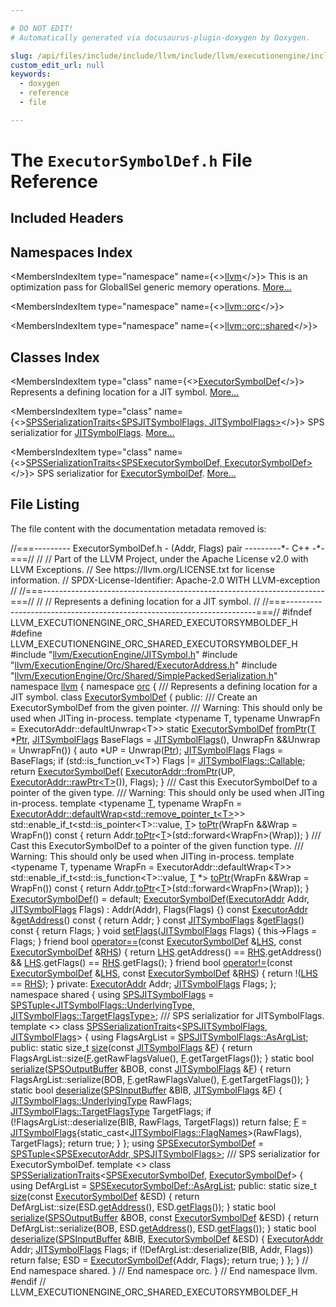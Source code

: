 ```yaml
---

# DO NOT EDIT!
# Automatically generated via docusaurus-plugin-doxygen by Doxygen.

slug: /api/files/include/include/llvm/include/llvm/executionengine/include/llvm/executionengine/orc/include/llvm/executionengine/orc/shared/executorsymboldef-h
custom_edit_url: null
keywords:
  - doxygen
  - reference
  - file

---
```





# The `ExecutorSymbolDef.h` File Reference

<DoxygenPage pluginConfig={pluginConfig}>



## Included Headers

<IncludesList>
<IncludesListItem
  filePath="llvm/ExecutionEngine/JITSymbol.h"
  permalink="/docs/api/files/include/include/llvm/include/llvm/executionengine/jitsymbol-h"
  isLocal="true" />
<IncludesListItem
  filePath="llvm/ExecutionEngine/Orc/Shared/ExecutorAddress.h"
  permalink="/docs/api/files/include/include/llvm/include/llvm/executionengine/include/llvm/executionengine/orc/include/llvm/executionengine/orc/shared/executoraddress-h"
  isLocal="true" />
<IncludesListItem
  filePath="llvm/ExecutionEngine/Orc/Shared/SimplePackedSerialization.h"
  permalink="/docs/api/files/include/include/llvm/include/llvm/executionengine/include/llvm/executionengine/orc/include/llvm/executionengine/orc/shared/simplepackedserialization-h"
  isLocal="true" />
</IncludesList>

## Namespaces Index

<MembersIndex>

<MembersIndexItem
  type="namespace"
  name={<><a href="/docs/api/namespaces/llvm">llvm</a></>}>
This is an optimization pass for GlobalISel generic memory operations. <a href="/docs/api/namespaces/llvm/#details">More...</a>
</MembersIndexItem>

<MembersIndexItem
  type="namespace"
  name={<><a href="/docs/api/namespaces/llvm/orc">llvm::orc</a></>}>
</MembersIndexItem>

<MembersIndexItem
  type="namespace"
  name={<><a href="/docs/api/namespaces/llvm/orc/shared">llvm::orc::shared</a></>}>
</MembersIndexItem>

</MembersIndex>

## Classes Index

<MembersIndex>

<MembersIndexItem
  type="class"
  name={<><a href="/docs/api/classes/llvm/orc/executorsymboldef">ExecutorSymbolDef</a></>}>
Represents a defining location for a JIT symbol. <a href="/docs/api/classes/llvm/orc/executorsymboldef/#details">More...</a>
</MembersIndexItem>

<MembersIndexItem
  type="class"
  name={<><a href="/docs/api/classes/llvm/orc/shared/spsserializationtraits-0da1f70d1d92c2b66afc8dda54004bbc">SPSSerializationTraits&lt;SPSJITSymbolFlags, JITSymbolFlags&gt;</a></>}>
SPS serializatior for <a href="/docs/api/classes/llvm/jitsymbolflags">JITSymbolFlags</a>. <a href="/docs/api/classes/llvm/orc/shared/spsserializationtraits-0da1f70d1d92c2b66afc8dda54004bbc/#details">More...</a>
</MembersIndexItem>

<MembersIndexItem
  type="class"
  name={<><a href="/docs/api/classes/llvm/orc/shared/spsserializationtraits-e321987a18985455c442c402cefd370c">SPSSerializationTraits&lt;SPSExecutorSymbolDef, ExecutorSymbolDef&gt;</a></>}>
SPS serializatior for <a href="/docs/api/classes/llvm/orc/executorsymboldef">ExecutorSymbolDef</a>. <a href="/docs/api/classes/llvm/orc/shared/spsserializationtraits-e321987a18985455c442c402cefd370c/#details">More...</a>
</MembersIndexItem>

</MembersIndex>


## File Listing

The file content with the documentation metadata removed is:

<ProgramListing>

<Link id="l00001" /><CodeLine lineNumber="1"><Highlight kind="comment">//===--------- ExecutorSymbolDef.h - (Addr, Flags) pair ---------&#42;- C++ -&#42;-===//</Highlight><Highlight kind="normal"></Highlight></CodeLine>
<Link id="l00002" /><CodeLine lineNumber="2"><Highlight kind="normal"></Highlight><Highlight kind="comment">//</Highlight><Highlight kind="normal"></Highlight></CodeLine>
<Link id="l00003" /><CodeLine lineNumber="3"><Highlight kind="normal"></Highlight><Highlight kind="comment">// Part of the LLVM Project, under the Apache License v2.0 with LLVM Exceptions.</Highlight><Highlight kind="normal"></Highlight></CodeLine>
<Link id="l00004" /><CodeLine lineNumber="4"><Highlight kind="normal"></Highlight><Highlight kind="comment">// See https://llvm.org/LICENSE.txt for license information.</Highlight><Highlight kind="normal"></Highlight></CodeLine>
<Link id="l00005" /><CodeLine lineNumber="5"><Highlight kind="normal"></Highlight><Highlight kind="comment">// SPDX-License-Identifier: Apache-2.0 WITH LLVM-exception</Highlight><Highlight kind="normal"></Highlight></CodeLine>
<Link id="l00006" /><CodeLine lineNumber="6"><Highlight kind="normal"></Highlight><Highlight kind="comment">//</Highlight><Highlight kind="normal"></Highlight></CodeLine>
<Link id="l00007" /><CodeLine lineNumber="7"><Highlight kind="normal"></Highlight><Highlight kind="comment">//===----------------------------------------------------------------------===//</Highlight><Highlight kind="normal"></Highlight></CodeLine>
<Link id="l00008" /><CodeLine lineNumber="8"><Highlight kind="normal"></Highlight><Highlight kind="comment">//</Highlight><Highlight kind="normal"></Highlight></CodeLine>
<Link id="l00009" /><CodeLine lineNumber="9"><Highlight kind="normal"></Highlight><Highlight kind="comment">// Represents a defining location for a JIT symbol.</Highlight><Highlight kind="normal"></Highlight></CodeLine>
<Link id="l00010" /><CodeLine lineNumber="10"><Highlight kind="normal"></Highlight><Highlight kind="comment">//</Highlight><Highlight kind="normal"></Highlight></CodeLine>
<Link id="l00011" /><CodeLine lineNumber="11"><Highlight kind="normal"></Highlight><Highlight kind="comment">//===----------------------------------------------------------------------===//</Highlight><Highlight kind="normal"></Highlight></CodeLine>
<Link id="l00012" /><CodeLine lineNumber="12"><Highlight kind="normal"></Highlight></CodeLine>
<Link id="l00013" /><CodeLine lineNumber="13"><Highlight kind="normal"></Highlight><Highlight kind="preprocessor">#ifndef LLVM&#95;EXECUTIONENGINE&#95;ORC&#95;SHARED&#95;EXECUTORSYMBOLDEF&#95;H</Highlight><Highlight kind="normal"></Highlight></CodeLine>
<Link id="l00014" /><CodeLine lineNumber="14"><Highlight kind="normal"></Highlight><Highlight kind="preprocessor">#define LLVM&#95;EXECUTIONENGINE&#95;ORC&#95;SHARED&#95;EXECUTORSYMBOLDEF&#95;H</Highlight><Highlight kind="normal"></Highlight></CodeLine>
<Link id="l00015" /><CodeLine lineNumber="15"><Highlight kind="normal"></Highlight></CodeLine>
<Link id="l00016" /><CodeLine lineNumber="16"><Highlight kind="normal"></Highlight><Highlight kind="preprocessor">#include &quot;<a href="/docs/api/files/include/include/llvm/include/llvm/executionengine/jitsymbol-h">llvm/ExecutionEngine/JITSymbol.h</a>&quot;</Highlight><Highlight kind="normal"></Highlight></CodeLine>
<Link id="l00017" /><CodeLine lineNumber="17"><Highlight kind="normal"></Highlight><Highlight kind="preprocessor">#include &quot;<a href="/docs/api/files/include/include/llvm/include/llvm/executionengine/include/llvm/executionengine/orc/include/llvm/executionengine/orc/shared/executoraddress-h">llvm/ExecutionEngine/Orc/Shared/ExecutorAddress.h</a>&quot;</Highlight><Highlight kind="normal"></Highlight></CodeLine>
<Link id="l00018" /><CodeLine lineNumber="18"><Highlight kind="normal"></Highlight><Highlight kind="preprocessor">#include &quot;<a href="/docs/api/files/include/include/llvm/include/llvm/executionengine/include/llvm/executionengine/orc/include/llvm/executionengine/orc/shared/simplepackedserialization-h">llvm/ExecutionEngine/Orc/Shared/SimplePackedSerialization.h</a>&quot;</Highlight><Highlight kind="normal"></Highlight></CodeLine>
<Link id="l00019" /><CodeLine lineNumber="19"><Highlight kind="normal"></Highlight></CodeLine>
<Link id="l00020" /><CodeLine lineNumber="20"><Highlight kind="normal"></Highlight><Highlight kind="keyword">namespace </Highlight><Highlight kind="normal"><a href="/docs/api/namespaces/llvm">llvm</a> &#123;</Highlight></CodeLine>
<Link id="l00021" /><CodeLine lineNumber="21"><Highlight kind="normal"></Highlight><Highlight kind="keyword">namespace </Highlight><Highlight kind="normal"><a href="/docs/api/namespaces/llvm/orc">orc</a> &#123;</Highlight></CodeLine>
<Link id="l00022" /><CodeLine lineNumber="22"><Highlight kind="normal"></Highlight><Highlight kind="comment"></Highlight></CodeLine>
<Link id="l00023" /><CodeLine lineNumber="23"><Highlight kind="comment">/// Represents a defining location for a JIT symbol.</Highlight><Highlight kind="normal"></Highlight></CodeLine>
<Link id="l00024" /><CodeLine lineNumber="24" lineLink="/docs/api/classes/llvm/orc/executorsymboldef"><Highlight kind="normal"></Highlight><Highlight kind="keyword">class </Highlight><Highlight kind="normal"><a href="/docs/api/classes/llvm/orc/executorsymboldef/#a8d319565f4d469865bf57a1384e57235">ExecutorSymbolDef</a> &#123;</Highlight></CodeLine>
<Link id="l00025" /><CodeLine lineNumber="25"><Highlight kind="normal"></Highlight><Highlight kind="keyword">public</Highlight><Highlight kind="normal">:</Highlight><Highlight kind="comment"></Highlight></CodeLine>
<Link id="l00026" /><CodeLine lineNumber="26"><Highlight kind="comment">  /// Create an ExecutorSymbolDef from the given pointer.</Highlight></CodeLine>
<Link id="l00027" /><CodeLine lineNumber="27"><Highlight kind="comment">  /// Warning: This should only be used when JITing in-process.</Highlight><Highlight kind="normal"></Highlight></CodeLine>
<Link id="l00028" /><CodeLine lineNumber="28"><Highlight kind="normal">  </Highlight><Highlight kind="keyword">template</Highlight><Highlight kind="normal"> &lt;</Highlight><Highlight kind="keyword">typename</Highlight><Highlight kind="normal"> T, </Highlight><Highlight kind="keyword">typename</Highlight><Highlight kind="normal"> UnwrapFn = ExecutorAddr::defaultUnwrap&lt;T&gt;&gt;</Highlight></CodeLine>
<Link id="l00029" /><CodeLine lineNumber="29" lineLink="/docs/api/classes/llvm/orc/executorsymboldef/#a4027523e233ec73fad998066e26ffc71"><Highlight kind="normal">  </Highlight><Highlight kind="keyword">static</Highlight><Highlight kind="normal"> <a href="/docs/api/classes/llvm/orc/executorsymboldef/#a8d319565f4d469865bf57a1384e57235">ExecutorSymbolDef</a> <a href="/docs/api/classes/llvm/orc/executorsymboldef/#a4027523e233ec73fad998066e26ffc71">fromPtr</a>(<a href="/docs/api/files/lib/lib/target/lib/target/mips/mips16isellowering-cpp/#a0acb682b8260ab1c60b918599864e2e5">T</a> &#42;<a href="/docs/api/files/lib/lib/analysis/targetlibraryinfo-cpp/#aca185e6d0e9f423dbb24440206454872a11dbf501abf829b3ab7049c2d3a8a053">Ptr</a>,</Highlight></CodeLine>
<Link id="l00030" /><CodeLine lineNumber="30"><Highlight kind="normal">                                   <a href="/docs/api/classes/llvm/jitsymbolflags">JITSymbolFlags</a> BaseFlags = <a href="/docs/api/classes/llvm/jitsymbolflags">JITSymbolFlags</a>(),</Highlight></CodeLine>
<Link id="l00031" /><CodeLine lineNumber="31"><Highlight kind="normal">                                   UnwrapFn &amp;&amp;Unwrap = UnwrapFn()) &#123;</Highlight></CodeLine>
<Link id="l00032" /><CodeLine lineNumber="32"><Highlight kind="normal">    </Highlight><Highlight kind="keyword">auto</Highlight><Highlight kind="normal"> &#42;UP = Unwrap(<a href="/docs/api/files/lib/lib/analysis/targetlibraryinfo-cpp/#aca185e6d0e9f423dbb24440206454872a11dbf501abf829b3ab7049c2d3a8a053">Ptr</a>);</Highlight></CodeLine>
<Link id="l00033" /><CodeLine lineNumber="33"><Highlight kind="normal">    <a href="/docs/api/classes/llvm/jitsymbolflags">JITSymbolFlags</a> Flags = BaseFlags;</Highlight></CodeLine>
<Link id="l00034" /><CodeLine lineNumber="34"><Highlight kind="normal">    </Highlight><Highlight kind="keywordflow">if</Highlight><Highlight kind="normal"> (std::is&#95;function&#95;v&lt;T&gt;)</Highlight></CodeLine>
<Link id="l00035" /><CodeLine lineNumber="35"><Highlight kind="normal">      Flags |= <a href="/docs/api/classes/llvm/jitsymbolflags/#ad509c6d010720c4f71aeac1fba93f8cba9287f0bdea578bb13149dee3a35f69d5">JITSymbolFlags::Callable</a>;</Highlight></CodeLine>
<Link id="l00036" /><CodeLine lineNumber="36"><Highlight kind="normal">    </Highlight><Highlight kind="keywordflow">return</Highlight><Highlight kind="normal"> <a href="/docs/api/classes/llvm/orc/executorsymboldef/#a8d319565f4d469865bf57a1384e57235">ExecutorSymbolDef</a>(</Highlight></CodeLine>
<Link id="l00037" /><CodeLine lineNumber="37"><Highlight kind="normal">        <a href="/docs/api/classes/llvm/orc/executoraddr/#a8adb0ae35f7e95c960c86cfe19bc7215">ExecutorAddr::fromPtr</a>(UP, <a href="/docs/api/classes/llvm/orc/executoraddr/#a08c5e1385c9dbeb93ed92f693ff6eb6c">ExecutorAddr::rawPtr&lt;T&gt;</a>()), Flags);</Highlight></CodeLine>
<Link id="l00038" /><CodeLine lineNumber="38"><Highlight kind="normal">  &#125;</Highlight></CodeLine>
<Link id="l00039" /><CodeLine lineNumber="39"><Highlight kind="normal"></Highlight><Highlight kind="comment"></Highlight></CodeLine>
<Link id="l00040" /><CodeLine lineNumber="40"><Highlight kind="comment">  /// Cast this ExecutorSymbolDef to a pointer of the given type.</Highlight></CodeLine>
<Link id="l00041" /><CodeLine lineNumber="41"><Highlight kind="comment">  /// Warning: This should only be used when JITing in-process.</Highlight><Highlight kind="normal"></Highlight></CodeLine>
<Link id="l00042" /><CodeLine lineNumber="42"><Highlight kind="normal">  </Highlight><Highlight kind="keyword">template</Highlight><Highlight kind="normal"> &lt;</Highlight><Highlight kind="keyword">typename</Highlight><Highlight kind="normal"> <a href="/docs/api/files/lib/lib/target/lib/target/mips/mips16isellowering-cpp/#a0acb682b8260ab1c60b918599864e2e5">T</a>, </Highlight><Highlight kind="keyword">typename</Highlight><Highlight kind="normal"> WrapFn =</Highlight></CodeLine>
<Link id="l00043" /><CodeLine lineNumber="43"><Highlight kind="normal">                            <a href="/docs/api/classes/llvm/orc/executoraddr/#a28b93ed546fe33e59ebe11a0d12e5de3">ExecutorAddr::defaultWrap&lt;std::remove&#95;pointer&#95;t&lt;T&gt;</a>&gt;&gt;</Highlight></CodeLine>
<Link id="l00044" /><CodeLine lineNumber="44"><Highlight kind="normal">  std::enable&#95;if&#95;t&lt;std::is&#95;pointer&lt;T&gt;::value, <a href="/docs/api/files/lib/lib/target/lib/target/mips/mips16isellowering-cpp/#a0acb682b8260ab1c60b918599864e2e5">T</a>&gt;</Highlight></CodeLine>
<Link id="l00045" /><CodeLine lineNumber="45" lineLink="/docs/api/classes/llvm/orc/executorsymboldef/#a39c0c4e92038941ee7821130b81776d5"><Highlight kind="normal">  <a href="/docs/api/classes/llvm/orc/executorsymboldef/#a39c0c4e92038941ee7821130b81776d5">toPtr</a>(WrapFn &amp;&amp;Wrap = WrapFn())</Highlight><Highlight kind="keyword"> const </Highlight><Highlight kind="normal">&#123;</Highlight></CodeLine>
<Link id="l00046" /><CodeLine lineNumber="46"><Highlight kind="normal">    </Highlight><Highlight kind="keywordflow">return</Highlight><Highlight kind="normal"> Addr.<a href="/docs/api/classes/llvm/orc/executoraddr/#af5df5d5fa49d180d3ca3de567f60de79">toPtr</a>&lt;<a href="/docs/api/files/lib/lib/target/lib/target/mips/mips16isellowering-cpp/#a0acb682b8260ab1c60b918599864e2e5">T</a>&gt;(std::forward&lt;WrapFn&gt;(Wrap));</Highlight></CodeLine>
<Link id="l00047" /><CodeLine lineNumber="47"><Highlight kind="normal">  &#125;</Highlight></CodeLine>
<Link id="l00048" /><CodeLine lineNumber="48"><Highlight kind="normal"></Highlight><Highlight kind="comment"></Highlight></CodeLine>
<Link id="l00049" /><CodeLine lineNumber="49"><Highlight kind="comment">  /// Cast this ExecutorSymbolDef to a pointer of the given function type.</Highlight></CodeLine>
<Link id="l00050" /><CodeLine lineNumber="50"><Highlight kind="comment">  /// Warning: This should only be used when JITing in-process.</Highlight><Highlight kind="normal"></Highlight></CodeLine>
<Link id="l00051" /><CodeLine lineNumber="51"><Highlight kind="normal">  </Highlight><Highlight kind="keyword">template</Highlight><Highlight kind="normal"> &lt;</Highlight><Highlight kind="keyword">typename</Highlight><Highlight kind="normal"> T, </Highlight><Highlight kind="keyword">typename</Highlight><Highlight kind="normal"> WrapFn = ExecutorAddr::defaultWrap&lt;T&gt;&gt;</Highlight></CodeLine>
<Link id="l00052" /><CodeLine lineNumber="52"><Highlight kind="normal">  std::enable&#95;if&#95;t&lt;std::is&#95;function&lt;T&gt;::value, <a href="/docs/api/files/lib/lib/target/lib/target/mips/mips16isellowering-cpp/#a0acb682b8260ab1c60b918599864e2e5">T</a> &#42;&gt;</Highlight></CodeLine>
<Link id="l00053" /><CodeLine lineNumber="53" lineLink="/docs/api/classes/llvm/orc/executorsymboldef/#afe353cb36461f2f4475fa41d3cbcdc9c"><Highlight kind="normal">  <a href="/docs/api/classes/llvm/orc/executorsymboldef/#afe353cb36461f2f4475fa41d3cbcdc9c">toPtr</a>(WrapFn &amp;&amp;Wrap = WrapFn())</Highlight><Highlight kind="keyword"> const </Highlight><Highlight kind="normal">&#123;</Highlight></CodeLine>
<Link id="l00054" /><CodeLine lineNumber="54"><Highlight kind="normal">    </Highlight><Highlight kind="keywordflow">return</Highlight><Highlight kind="normal"> Addr.<a href="/docs/api/classes/llvm/orc/executoraddr/#af5df5d5fa49d180d3ca3de567f60de79">toPtr</a>&lt;<a href="/docs/api/files/lib/lib/target/lib/target/mips/mips16isellowering-cpp/#a0acb682b8260ab1c60b918599864e2e5">T</a>&gt;(std::forward&lt;WrapFn&gt;(Wrap));</Highlight></CodeLine>
<Link id="l00055" /><CodeLine lineNumber="55"><Highlight kind="normal">  &#125;</Highlight></CodeLine>
<Link id="l00056" /><CodeLine lineNumber="56"><Highlight kind="normal"></Highlight></CodeLine>
<Link id="l00057" /><CodeLine lineNumber="57" lineLink="/docs/api/classes/llvm/orc/executorsymboldef/#a8d319565f4d469865bf57a1384e57235"><Highlight kind="normal">  <a href="/docs/api/classes/llvm/orc/executorsymboldef/#a8d319565f4d469865bf57a1384e57235">ExecutorSymbolDef</a>() = </Highlight><Highlight kind="keywordflow">default</Highlight><Highlight kind="normal">;</Highlight></CodeLine>
<Link id="l00058" /><CodeLine lineNumber="58" lineLink="/docs/api/classes/llvm/orc/executorsymboldef/#a5faaa48261fca6ca7b6723a8665d1783"><Highlight kind="normal">  <a href="/docs/api/classes/llvm/orc/executorsymboldef/#a5faaa48261fca6ca7b6723a8665d1783">ExecutorSymbolDef</a>(<a href="/docs/api/classes/llvm/orc/executoraddr">ExecutorAddr</a> Addr, <a href="/docs/api/classes/llvm/jitsymbolflags">JITSymbolFlags</a> Flags)</Highlight></CodeLine>
<Link id="l00059" /><CodeLine lineNumber="59"><Highlight kind="normal">    : Addr(Addr), Flags(Flags) &#123;&#125;</Highlight></CodeLine>
<Link id="l00060" /><CodeLine lineNumber="60"><Highlight kind="normal"></Highlight></CodeLine>
<Link id="l00061" /><CodeLine lineNumber="61" lineLink="/docs/api/classes/llvm/orc/executorsymboldef/#af37d28cfc286061fc4faddf19b517e99"><Highlight kind="normal">  </Highlight><Highlight kind="keyword">const</Highlight><Highlight kind="normal"> <a href="/docs/api/classes/llvm/orc/executoraddr">ExecutorAddr</a> &amp;<a href="/docs/api/classes/llvm/orc/executorsymboldef/#af37d28cfc286061fc4faddf19b517e99">getAddress</a>()</Highlight><Highlight kind="keyword"> const </Highlight><Highlight kind="normal">&#123; </Highlight><Highlight kind="keywordflow">return</Highlight><Highlight kind="normal"> Addr; &#125;</Highlight></CodeLine>
<Link id="l00062" /><CodeLine lineNumber="62"><Highlight kind="normal"></Highlight></CodeLine>
<Link id="l00063" /><CodeLine lineNumber="63" lineLink="/docs/api/classes/llvm/orc/executorsymboldef/#ad8fb83276d38c4f5d825aae80e8a76e8"><Highlight kind="normal">  </Highlight><Highlight kind="keyword">const</Highlight><Highlight kind="normal"> <a href="/docs/api/classes/llvm/jitsymbolflags">JITSymbolFlags</a> &amp;<a href="/docs/api/classes/llvm/orc/executorsymboldef/#ad8fb83276d38c4f5d825aae80e8a76e8">getFlags</a>()</Highlight><Highlight kind="keyword"> const </Highlight><Highlight kind="normal">&#123; </Highlight><Highlight kind="keywordflow">return</Highlight><Highlight kind="normal"> Flags; &#125;</Highlight></CodeLine>
<Link id="l00064" /><CodeLine lineNumber="64"><Highlight kind="normal"></Highlight></CodeLine>
<Link id="l00065" /><CodeLine lineNumber="65" lineLink="/docs/api/classes/llvm/orc/executorsymboldef/#a0ff440f2e311ac4bbec9bf0be11dad50"><Highlight kind="normal">  </Highlight><Highlight kind="keywordtype">void</Highlight><Highlight kind="normal"> <a href="/docs/api/classes/llvm/orc/executorsymboldef/#a0ff440f2e311ac4bbec9bf0be11dad50">setFlags</a>(<a href="/docs/api/classes/llvm/jitsymbolflags">JITSymbolFlags</a> Flags) &#123; this-&gt;Flags = Flags; &#125;</Highlight></CodeLine>
<Link id="l00066" /><CodeLine lineNumber="66"><Highlight kind="normal"></Highlight></CodeLine>
<Link id="l00067" /><CodeLine lineNumber="67" lineLink="/docs/api/classes/llvm/orc/executorsymboldef/#a15111e09fbfcac9f7256a1360bee4bbd"><Highlight kind="normal">  </Highlight><Highlight kind="keyword">friend</Highlight><Highlight kind="normal"> </Highlight><Highlight kind="keywordtype">bool</Highlight><Highlight kind="normal"> <a href="/docs/api/classes/llvm/orc/executorsymboldef/#a15111e09fbfcac9f7256a1360bee4bbd">operator==</a>(</Highlight><Highlight kind="keyword">const</Highlight><Highlight kind="normal"> <a href="/docs/api/classes/llvm/orc/executorsymboldef/#a8d319565f4d469865bf57a1384e57235">ExecutorSymbolDef</a> &amp;<a href="/docs/api/files/lib/lib/target/lib/target/x86/x86partialreduction-cpp/#a9e1483f7215664a2315c53c3558d9a8d">LHS</a>,</Highlight></CodeLine>
<Link id="l00068" /><CodeLine lineNumber="68"><Highlight kind="normal">                         </Highlight><Highlight kind="keyword">const</Highlight><Highlight kind="normal"> <a href="/docs/api/classes/llvm/orc/executorsymboldef/#a8d319565f4d469865bf57a1384e57235">ExecutorSymbolDef</a> &amp;<a href="/docs/api/files/lib/lib/target/lib/target/x86/x86partialreduction-cpp/#a87b8bfbbe9d8f7146d7f20a5fb42efd0">RHS</a>) &#123;</Highlight></CodeLine>
<Link id="l00069" /><CodeLine lineNumber="69"><Highlight kind="normal">    </Highlight><Highlight kind="keywordflow">return</Highlight><Highlight kind="normal"> <a href="/docs/api/files/lib/lib/target/lib/target/x86/x86partialreduction-cpp/#a9e1483f7215664a2315c53c3558d9a8d">LHS</a>.getAddress() == <a href="/docs/api/files/lib/lib/target/lib/target/x86/x86partialreduction-cpp/#a87b8bfbbe9d8f7146d7f20a5fb42efd0">RHS</a>.getAddress() &amp;&amp;</Highlight></CodeLine>
<Link id="l00070" /><CodeLine lineNumber="70"><Highlight kind="normal">           <a href="/docs/api/files/lib/lib/target/lib/target/x86/x86partialreduction-cpp/#a9e1483f7215664a2315c53c3558d9a8d">LHS</a>.getFlags() == <a href="/docs/api/files/lib/lib/target/lib/target/x86/x86partialreduction-cpp/#a87b8bfbbe9d8f7146d7f20a5fb42efd0">RHS</a>.getFlags();</Highlight></CodeLine>
<Link id="l00071" /><CodeLine lineNumber="71"><Highlight kind="normal">  &#125;</Highlight></CodeLine>
<Link id="l00072" /><CodeLine lineNumber="72"><Highlight kind="normal"></Highlight></CodeLine>
<Link id="l00073" /><CodeLine lineNumber="73" lineLink="/docs/api/classes/llvm/orc/executorsymboldef/#a288b02b080d8f97174495df5dfe7970c"><Highlight kind="normal">  </Highlight><Highlight kind="keyword">friend</Highlight><Highlight kind="normal"> </Highlight><Highlight kind="keywordtype">bool</Highlight><Highlight kind="normal"> <a href="/docs/api/classes/llvm/orc/executorsymboldef/#a288b02b080d8f97174495df5dfe7970c">operator!=</a>(</Highlight><Highlight kind="keyword">const</Highlight><Highlight kind="normal"> <a href="/docs/api/classes/llvm/orc/executorsymboldef/#a8d319565f4d469865bf57a1384e57235">ExecutorSymbolDef</a> &amp;<a href="/docs/api/files/lib/lib/target/lib/target/x86/x86partialreduction-cpp/#a9e1483f7215664a2315c53c3558d9a8d">LHS</a>,</Highlight></CodeLine>
<Link id="l00074" /><CodeLine lineNumber="74"><Highlight kind="normal">                         </Highlight><Highlight kind="keyword">const</Highlight><Highlight kind="normal"> <a href="/docs/api/classes/llvm/orc/executorsymboldef/#a8d319565f4d469865bf57a1384e57235">ExecutorSymbolDef</a> &amp;<a href="/docs/api/files/lib/lib/target/lib/target/x86/x86partialreduction-cpp/#a87b8bfbbe9d8f7146d7f20a5fb42efd0">RHS</a>) &#123;</Highlight></CodeLine>
<Link id="l00075" /><CodeLine lineNumber="75"><Highlight kind="normal">    </Highlight><Highlight kind="keywordflow">return</Highlight><Highlight kind="normal"> !(<a href="/docs/api/files/lib/lib/target/lib/target/x86/x86partialreduction-cpp/#a9e1483f7215664a2315c53c3558d9a8d">LHS</a> == <a href="/docs/api/files/lib/lib/target/lib/target/x86/x86partialreduction-cpp/#a87b8bfbbe9d8f7146d7f20a5fb42efd0">RHS</a>);</Highlight></CodeLine>
<Link id="l00076" /><CodeLine lineNumber="76"><Highlight kind="normal">  &#125;</Highlight></CodeLine>
<Link id="l00077" /><CodeLine lineNumber="77"><Highlight kind="normal"></Highlight></CodeLine>
<Link id="l00078" /><CodeLine lineNumber="78"><Highlight kind="normal"></Highlight><Highlight kind="keyword">private</Highlight><Highlight kind="normal">:</Highlight></CodeLine>
<Link id="l00079" /><CodeLine lineNumber="79"><Highlight kind="normal">  <a href="/docs/api/classes/llvm/orc/executoraddr">ExecutorAddr</a> Addr;</Highlight></CodeLine>
<Link id="l00080" /><CodeLine lineNumber="80"><Highlight kind="normal">  <a href="/docs/api/classes/llvm/jitsymbolflags">JITSymbolFlags</a> Flags;</Highlight></CodeLine>
<Link id="l00081" /><CodeLine lineNumber="81"><Highlight kind="normal">&#125;;</Highlight></CodeLine>
<Link id="l00082" /><CodeLine lineNumber="82"><Highlight kind="normal"></Highlight></CodeLine>
<Link id="l00083" /><CodeLine lineNumber="83"><Highlight kind="normal"></Highlight><Highlight kind="keyword">namespace </Highlight><Highlight kind="normal">shared &#123;</Highlight></CodeLine>
<Link id="l00084" /><CodeLine lineNumber="84"><Highlight kind="normal"></Highlight></CodeLine>
<Link id="l00085" /><CodeLine lineNumber="85" lineLink="/docs/api/namespaces/llvm/orc/shared/#a0295b4b8235c6c45e3d630f59a879547"><Highlight kind="normal"></Highlight><Highlight kind="keyword">using </Highlight><Highlight kind="normal"><a href="/docs/api/namespaces/llvm/orc/shared/#a0295b4b8235c6c45e3d630f59a879547">SPSJITSymbolFlags</a> =</Highlight></CodeLine>
<Link id="l00086" /><CodeLine lineNumber="86"><Highlight kind="normal">    <a href="/docs/api/classes/llvm/orc/shared/spstuple">SPSTuple&lt;JITSymbolFlags::UnderlyingType, JITSymbolFlags::TargetFlagsType&gt;</a>;</Highlight></CodeLine>
<Link id="l00087" /><CodeLine lineNumber="87"><Highlight kind="normal"></Highlight><Highlight kind="comment"></Highlight></CodeLine>
<Link id="l00088" /><CodeLine lineNumber="88"><Highlight kind="comment">/// SPS serializatior for JITSymbolFlags.</Highlight><Highlight kind="normal"></Highlight></CodeLine>
<Link id="l00089" /><CodeLine lineNumber="89" lineLink="/docs/api/classes/llvm/orc/shared/spsserializationtraits-0da1f70d1d92c2b66afc8dda54004bbc"><Highlight kind="normal"></Highlight><Highlight kind="keyword">template</Highlight><Highlight kind="normal"> &lt;&gt; </Highlight><Highlight kind="keyword">class </Highlight><Highlight kind="normal"><a href="/docs/api/classes/llvm/orc/shared/spsserializationtraits">SPSSerializationTraits</a>&lt;<a href="/docs/api/namespaces/llvm/orc/shared/#a0295b4b8235c6c45e3d630f59a879547">SPSJITSymbolFlags</a>, <a href="/docs/api/classes/llvm/jitsymbolflags">JITSymbolFlags</a>&gt; &#123;</Highlight></CodeLine>
<Link id="l00090" /><CodeLine lineNumber="90"><Highlight kind="normal">  </Highlight><Highlight kind="keyword">using </Highlight><Highlight kind="normal">FlagsArgList = <a href="/docs/api/classes/llvm/orc/shared/spstuple/#a4ac958780d60988306a818239d07657c">SPSJITSymbolFlags::AsArgList</a>;</Highlight></CodeLine>
<Link id="l00091" /><CodeLine lineNumber="91"><Highlight kind="normal"></Highlight></CodeLine>
<Link id="l00092" /><CodeLine lineNumber="92"><Highlight kind="normal"></Highlight><Highlight kind="keyword">public</Highlight><Highlight kind="normal">:</Highlight></CodeLine>
<Link id="l00093" /><CodeLine lineNumber="93" lineLink="/docs/api/classes/llvm/orc/shared/spsserializationtraits-0da1f70d1d92c2b66afc8dda54004bbc/#ae9ed969546f041a4f4ca84c218e3d4e1"><Highlight kind="normal">  </Highlight><Highlight kind="keyword">static</Highlight><Highlight kind="normal"> </Highlight><Highlight kind="keywordtype">size&#95;t</Highlight><Highlight kind="normal"> <a href="/docs/api/classes/llvm/orc/shared/spsserializationtraits-0da1f70d1d92c2b66afc8dda54004bbc/#ae9ed969546f041a4f4ca84c218e3d4e1">size</a>(</Highlight><Highlight kind="keyword">const</Highlight><Highlight kind="normal"> <a href="/docs/api/classes/llvm/jitsymbolflags">JITSymbolFlags</a> &amp;<a href="/docs/api/files/lib/lib/support/md5-cpp/#a96d73bbd7af15cb1fc38c3f4a3bd82e9">F</a>) &#123;</Highlight></CodeLine>
<Link id="l00094" /><CodeLine lineNumber="94"><Highlight kind="normal">    </Highlight><Highlight kind="keywordflow">return</Highlight><Highlight kind="normal"> FlagsArgList::size(<a href="/docs/api/files/lib/lib/support/md5-cpp/#a96d73bbd7af15cb1fc38c3f4a3bd82e9">F</a>.getRawFlagsValue(), <a href="/docs/api/files/lib/lib/support/md5-cpp/#a96d73bbd7af15cb1fc38c3f4a3bd82e9">F</a>.getTargetFlags());</Highlight></CodeLine>
<Link id="l00095" /><CodeLine lineNumber="95"><Highlight kind="normal">  &#125;</Highlight></CodeLine>
<Link id="l00096" /><CodeLine lineNumber="96"><Highlight kind="normal"></Highlight></CodeLine>
<Link id="l00097" /><CodeLine lineNumber="97" lineLink="/docs/api/classes/llvm/orc/shared/spsserializationtraits-0da1f70d1d92c2b66afc8dda54004bbc/#ac1e633575cb40d753806cb92a583e328"><Highlight kind="normal">  </Highlight><Highlight kind="keyword">static</Highlight><Highlight kind="normal"> </Highlight><Highlight kind="keywordtype">bool</Highlight><Highlight kind="normal"> <a href="/docs/api/classes/llvm/orc/shared/spsserializationtraits-0da1f70d1d92c2b66afc8dda54004bbc/#ac1e633575cb40d753806cb92a583e328">serialize</a>(<a href="/docs/api/classes/llvm/orc/shared/spsoutputbuffer">SPSOutputBuffer</a> &amp;BOB, </Highlight><Highlight kind="keyword">const</Highlight><Highlight kind="normal"> <a href="/docs/api/classes/llvm/jitsymbolflags">JITSymbolFlags</a> &amp;<a href="/docs/api/files/lib/lib/support/md5-cpp/#a96d73bbd7af15cb1fc38c3f4a3bd82e9">F</a>) &#123;</Highlight></CodeLine>
<Link id="l00098" /><CodeLine lineNumber="98"><Highlight kind="normal">    </Highlight><Highlight kind="keywordflow">return</Highlight><Highlight kind="normal"> FlagsArgList::serialize(BOB, <a href="/docs/api/files/lib/lib/support/md5-cpp/#a96d73bbd7af15cb1fc38c3f4a3bd82e9">F</a>.getRawFlagsValue(),</Highlight></CodeLine>
<Link id="l00099" /><CodeLine lineNumber="99"><Highlight kind="normal">                                   <a href="/docs/api/files/lib/lib/support/md5-cpp/#a96d73bbd7af15cb1fc38c3f4a3bd82e9">F</a>.getTargetFlags());</Highlight></CodeLine>
<Link id="l00100" /><CodeLine lineNumber="100"><Highlight kind="normal">  &#125;</Highlight></CodeLine>
<Link id="l00101" /><CodeLine lineNumber="101"><Highlight kind="normal"></Highlight></CodeLine>
<Link id="l00102" /><CodeLine lineNumber="102" lineLink="/docs/api/classes/llvm/orc/shared/spsserializationtraits-0da1f70d1d92c2b66afc8dda54004bbc/#aaec05882f4602e3dc4f238ca9e49a9c0"><Highlight kind="normal">  </Highlight><Highlight kind="keyword">static</Highlight><Highlight kind="normal"> </Highlight><Highlight kind="keywordtype">bool</Highlight><Highlight kind="normal"> <a href="/docs/api/classes/llvm/orc/shared/spsserializationtraits-0da1f70d1d92c2b66afc8dda54004bbc/#aaec05882f4602e3dc4f238ca9e49a9c0">deserialize</a>(<a href="/docs/api/classes/llvm/orc/shared/spsinputbuffer">SPSInputBuffer</a> &amp;BIB, <a href="/docs/api/classes/llvm/jitsymbolflags">JITSymbolFlags</a> &amp;<a href="/docs/api/files/lib/lib/support/md5-cpp/#a96d73bbd7af15cb1fc38c3f4a3bd82e9">F</a>) &#123;</Highlight></CodeLine>
<Link id="l00103" /><CodeLine lineNumber="103"><Highlight kind="normal">    <a href="/docs/api/classes/llvm/jitsymbolflags/#ae8a3d8ffa06d35ed1b432fd4ba578ad4">JITSymbolFlags::UnderlyingType</a> RawFlags;</Highlight></CodeLine>
<Link id="l00104" /><CodeLine lineNumber="104"><Highlight kind="normal">    <a href="/docs/api/classes/llvm/jitsymbolflags/#a52b2cde16c7a36e0ac89c4a9462f2226">JITSymbolFlags::TargetFlagsType</a> TargetFlags;</Highlight></CodeLine>
<Link id="l00105" /><CodeLine lineNumber="105"><Highlight kind="normal">    </Highlight><Highlight kind="keywordflow">if</Highlight><Highlight kind="normal"> (!FlagsArgList::deserialize(BIB, RawFlags, TargetFlags))</Highlight></CodeLine>
<Link id="l00106" /><CodeLine lineNumber="106"><Highlight kind="normal">      </Highlight><Highlight kind="keywordflow">return</Highlight><Highlight kind="normal"> </Highlight><Highlight kind="keyword">false</Highlight><Highlight kind="normal">;</Highlight></CodeLine>
<Link id="l00107" /><CodeLine lineNumber="107"><Highlight kind="normal">    <a href="/docs/api/files/lib/lib/support/md5-cpp/#a96d73bbd7af15cb1fc38c3f4a3bd82e9">F</a> = <a href="/docs/api/classes/llvm/jitsymbolflags">JITSymbolFlags</a>&#123;</Highlight><Highlight kind="keyword">static&#95;cast&lt;</Highlight><Highlight kind="normal"><a href="/docs/api/classes/llvm/jitsymbolflags/#ad509c6d010720c4f71aeac1fba93f8cb">JITSymbolFlags::FlagNames</a></Highlight><Highlight kind="keyword">&gt;</Highlight><Highlight kind="normal">(RawFlags),</Highlight></CodeLine>
<Link id="l00108" /><CodeLine lineNumber="108"><Highlight kind="normal">                       TargetFlags&#125;;</Highlight></CodeLine>
<Link id="l00109" /><CodeLine lineNumber="109"><Highlight kind="normal">    </Highlight><Highlight kind="keywordflow">return</Highlight><Highlight kind="normal"> </Highlight><Highlight kind="keyword">true</Highlight><Highlight kind="normal">;</Highlight></CodeLine>
<Link id="l00110" /><CodeLine lineNumber="110"><Highlight kind="normal">  &#125;</Highlight></CodeLine>
<Link id="l00111" /><CodeLine lineNumber="111"><Highlight kind="normal">&#125;;</Highlight></CodeLine>
<Link id="l00112" /><CodeLine lineNumber="112"><Highlight kind="normal"></Highlight></CodeLine>
<Link id="l00113" /><CodeLine lineNumber="113" lineLink="/docs/api/namespaces/llvm/orc/shared/#a2e25123fcbb940292ea9a1f907924952"><Highlight kind="normal"></Highlight><Highlight kind="keyword">using </Highlight><Highlight kind="normal"><a href="/docs/api/namespaces/llvm/orc/shared/#a2e25123fcbb940292ea9a1f907924952">SPSExecutorSymbolDef</a> = <a href="/docs/api/classes/llvm/orc/shared/spstuple">SPSTuple&lt;SPSExecutorAddr, SPSJITSymbolFlags&gt;</a>;</Highlight></CodeLine>
<Link id="l00114" /><CodeLine lineNumber="114"><Highlight kind="normal"></Highlight><Highlight kind="comment"></Highlight></CodeLine>
<Link id="l00115" /><CodeLine lineNumber="115"><Highlight kind="comment">/// SPS serializatior for ExecutorSymbolDef.</Highlight><Highlight kind="normal"></Highlight></CodeLine>
<Link id="l00116" /><CodeLine lineNumber="116"><Highlight kind="normal"></Highlight><Highlight kind="keyword">template</Highlight><Highlight kind="normal"> &lt;&gt;</Highlight></CodeLine>
<Link id="l00117" /><CodeLine lineNumber="117" lineLink="/docs/api/classes/llvm/orc/shared/spsserializationtraits-e321987a18985455c442c402cefd370c"><Highlight kind="normal"></Highlight><Highlight kind="keyword">class </Highlight><Highlight kind="normal"><a href="/docs/api/classes/llvm/orc/shared/spsserializationtraits">SPSSerializationTraits</a>&lt;<a href="/docs/api/namespaces/llvm/orc/shared/#a2e25123fcbb940292ea9a1f907924952">SPSExecutorSymbolDef</a>, <a href="/docs/api/classes/llvm/orc/executorsymboldef">ExecutorSymbolDef</a>&gt; &#123;</Highlight></CodeLine>
<Link id="l00118" /><CodeLine lineNumber="118"><Highlight kind="normal">  </Highlight><Highlight kind="keyword">using </Highlight><Highlight kind="normal">DefArgList = <a href="/docs/api/classes/llvm/orc/shared/spstuple/#a4ac958780d60988306a818239d07657c">SPSExecutorSymbolDef::AsArgList</a>;</Highlight></CodeLine>
<Link id="l00119" /><CodeLine lineNumber="119"><Highlight kind="normal"></Highlight></CodeLine>
<Link id="l00120" /><CodeLine lineNumber="120"><Highlight kind="normal"></Highlight><Highlight kind="keyword">public</Highlight><Highlight kind="normal">:</Highlight></CodeLine>
<Link id="l00121" /><CodeLine lineNumber="121" lineLink="/docs/api/classes/llvm/orc/shared/spsserializationtraits-e321987a18985455c442c402cefd370c/#a23051aa08752f1b73f87703440a892b5"><Highlight kind="normal">  </Highlight><Highlight kind="keyword">static</Highlight><Highlight kind="normal"> </Highlight><Highlight kind="keywordtype">size&#95;t</Highlight><Highlight kind="normal"> <a href="/docs/api/classes/llvm/orc/shared/spsserializationtraits-e321987a18985455c442c402cefd370c/#a23051aa08752f1b73f87703440a892b5">size</a>(</Highlight><Highlight kind="keyword">const</Highlight><Highlight kind="normal"> <a href="/docs/api/classes/llvm/orc/executorsymboldef">ExecutorSymbolDef</a> &amp;ESD) &#123;</Highlight></CodeLine>
<Link id="l00122" /><CodeLine lineNumber="122"><Highlight kind="normal">    </Highlight><Highlight kind="keywordflow">return</Highlight><Highlight kind="normal"> DefArgList::size(ESD.<a href="/docs/api/classes/llvm/orc/executorsymboldef/#af37d28cfc286061fc4faddf19b517e99">getAddress</a>(), ESD.<a href="/docs/api/classes/llvm/orc/executorsymboldef/#ad8fb83276d38c4f5d825aae80e8a76e8">getFlags</a>());</Highlight></CodeLine>
<Link id="l00123" /><CodeLine lineNumber="123"><Highlight kind="normal">  &#125;</Highlight></CodeLine>
<Link id="l00124" /><CodeLine lineNumber="124"><Highlight kind="normal"></Highlight></CodeLine>
<Link id="l00125" /><CodeLine lineNumber="125" lineLink="/docs/api/classes/llvm/orc/shared/spsserializationtraits-e321987a18985455c442c402cefd370c/#a827a63d495b35011f21af9ed188edc59"><Highlight kind="normal">  </Highlight><Highlight kind="keyword">static</Highlight><Highlight kind="normal"> </Highlight><Highlight kind="keywordtype">bool</Highlight><Highlight kind="normal"> <a href="/docs/api/classes/llvm/orc/shared/spsserializationtraits-e321987a18985455c442c402cefd370c/#a827a63d495b35011f21af9ed188edc59">serialize</a>(<a href="/docs/api/classes/llvm/orc/shared/spsoutputbuffer">SPSOutputBuffer</a> &amp;BOB, </Highlight><Highlight kind="keyword">const</Highlight><Highlight kind="normal"> <a href="/docs/api/classes/llvm/orc/executorsymboldef">ExecutorSymbolDef</a> &amp;ESD) &#123;</Highlight></CodeLine>
<Link id="l00126" /><CodeLine lineNumber="126"><Highlight kind="normal">    </Highlight><Highlight kind="keywordflow">return</Highlight><Highlight kind="normal"> DefArgList::serialize(BOB, ESD.<a href="/docs/api/classes/llvm/orc/executorsymboldef/#af37d28cfc286061fc4faddf19b517e99">getAddress</a>(), ESD.<a href="/docs/api/classes/llvm/orc/executorsymboldef/#ad8fb83276d38c4f5d825aae80e8a76e8">getFlags</a>());</Highlight></CodeLine>
<Link id="l00127" /><CodeLine lineNumber="127"><Highlight kind="normal">  &#125;</Highlight></CodeLine>
<Link id="l00128" /><CodeLine lineNumber="128"><Highlight kind="normal"></Highlight></CodeLine>
<Link id="l00129" /><CodeLine lineNumber="129" lineLink="/docs/api/classes/llvm/orc/shared/spsserializationtraits-e321987a18985455c442c402cefd370c/#a1de8e3f818b739d61092f5cc8df2d09c"><Highlight kind="normal">  </Highlight><Highlight kind="keyword">static</Highlight><Highlight kind="normal"> </Highlight><Highlight kind="keywordtype">bool</Highlight><Highlight kind="normal"> <a href="/docs/api/classes/llvm/orc/shared/spsserializationtraits-e321987a18985455c442c402cefd370c/#a1de8e3f818b739d61092f5cc8df2d09c">deserialize</a>(<a href="/docs/api/classes/llvm/orc/shared/spsinputbuffer">SPSInputBuffer</a> &amp;BIB, <a href="/docs/api/classes/llvm/orc/executorsymboldef">ExecutorSymbolDef</a> &amp;ESD) &#123;</Highlight></CodeLine>
<Link id="l00130" /><CodeLine lineNumber="130"><Highlight kind="normal">    <a href="/docs/api/classes/llvm/orc/executoraddr">ExecutorAddr</a> Addr;</Highlight></CodeLine>
<Link id="l00131" /><CodeLine lineNumber="131"><Highlight kind="normal">    <a href="/docs/api/classes/llvm/jitsymbolflags">JITSymbolFlags</a> Flags;</Highlight></CodeLine>
<Link id="l00132" /><CodeLine lineNumber="132"><Highlight kind="normal">    </Highlight><Highlight kind="keywordflow">if</Highlight><Highlight kind="normal"> (!DefArgList::deserialize(BIB, Addr, Flags))</Highlight></CodeLine>
<Link id="l00133" /><CodeLine lineNumber="133"><Highlight kind="normal">      </Highlight><Highlight kind="keywordflow">return</Highlight><Highlight kind="normal"> </Highlight><Highlight kind="keyword">false</Highlight><Highlight kind="normal">;</Highlight></CodeLine>
<Link id="l00134" /><CodeLine lineNumber="134"><Highlight kind="normal">    ESD = <a href="/docs/api/classes/llvm/orc/executorsymboldef">ExecutorSymbolDef</a>&#123;Addr, Flags&#125;;</Highlight></CodeLine>
<Link id="l00135" /><CodeLine lineNumber="135"><Highlight kind="normal">    </Highlight><Highlight kind="keywordflow">return</Highlight><Highlight kind="normal"> </Highlight><Highlight kind="keyword">true</Highlight><Highlight kind="normal">;</Highlight></CodeLine>
<Link id="l00136" /><CodeLine lineNumber="136"><Highlight kind="normal">  &#125;</Highlight></CodeLine>
<Link id="l00137" /><CodeLine lineNumber="137"><Highlight kind="normal">&#125;;</Highlight></CodeLine>
<Link id="l00138" /><CodeLine lineNumber="138"><Highlight kind="normal"></Highlight></CodeLine>
<Link id="l00139" /><CodeLine lineNumber="139"><Highlight kind="normal">&#125; </Highlight><Highlight kind="comment">// End namespace shared.</Highlight><Highlight kind="normal"></Highlight></CodeLine>
<Link id="l00140" /><CodeLine lineNumber="140"><Highlight kind="normal">&#125; </Highlight><Highlight kind="comment">// End namespace orc.</Highlight><Highlight kind="normal"></Highlight></CodeLine>
<Link id="l00141" /><CodeLine lineNumber="141"><Highlight kind="normal">&#125; </Highlight><Highlight kind="comment">// End namespace llvm.</Highlight><Highlight kind="normal"></Highlight></CodeLine>
<Link id="l00142" /><CodeLine lineNumber="142"><Highlight kind="normal"></Highlight></CodeLine>
<Link id="l00143" /><CodeLine lineNumber="143"><Highlight kind="normal"></Highlight><Highlight kind="preprocessor">#endif </Highlight><Highlight kind="comment">// LLVM&#95;EXECUTIONENGINE&#95;ORC&#95;SHARED&#95;EXECUTORSYMBOLDEF&#95;H</Highlight><Highlight kind="normal"></Highlight></CodeLine>

</ProgramListing>


</DoxygenPage>
